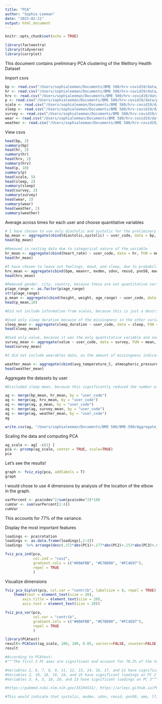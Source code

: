 ```yaml
---
title: "PCA"
author: "Sophia Leeman"
date: "2023-02-21"
output: html_document
---
```


```r
knitr::opts_chunk$set(echo = TRUE)
```

```r
library(factoextra)
library(tidyverse)
library(corrplot)
```

This document contains preliminary PCA clustering of the Welltory Health Dataset

Import csvs

```r
bp <- read.csv("/Users/sophialeeman/Documents/BME 580/hrv-covid19/data/blood_pressure.csv")
hr <- read.csv("/Users/sophialeeman/Documents/BME 580/hrv-covid19/data/heart_rate.csv")
hrv <- read.csv("/Users/sophialeeman/Documents/BME 580/hrv-covid19/data/hrv_measurements.csv")
p <- read.csv("/Users/sophialeeman/Documents/BME 580/hrv-covid19/data/participants.csv")
scale <- read.csv("/Users/sophialeeman/Documents/BME 580/hrv-covid19/data/scales_description.csv")
sleep <- read.csv("/Users/sophialeeman/Documents/BME 580/hrv-covid19/data/sleep.csv")
survey <- read.csv("/Users/sophialeeman/Documents/BME 580/hrv-covid19/data/surveys.csv")
wear <- read.csv("/Users/sophialeeman/Documents/BME 580/hrv-covid19/data/wearables.csv")
weather <- read.csv("/Users/sophialeeman/Documents/BME 580/hrv-covid19/data/weather.csv")
```

View csvs
```r
head(bp, 2)
summary(bp)
head(hr, 2)
summary(hr)
head(hrv, 2)
summary(hrv)
head(p, 10)
summary(p)
head(scale, 5)
head(sleep, 2)
summary(sleep)
head(survey, 2)
summary(survey)
head(wear, 2)
summary(wear)
head(weather, 2)
summary(weather)
```

Average across times for each user and choose quantitative variables
```r
# I have chosen to use only diastolic and systolic for the preliminary run, because the other categories have a lot of missing data
bp_mean <- aggregate(cbind(diastolic,systolic) ~ user_code, data = bp, FUN = mean, na.rm = TRUE)
head(bp_mean)

#Removed is_resting data due to categorical nature of the variable
hr_mean <- aggregate(cbind(heart_rate) ~ user_code, data = hr, FUN = mean, na.rm = TRUE)
head(hr_mean)

#I have chosen to leave out feelings, mood, and sleep, due to probability of high missingness
hrv_mean <- aggregate(cbind(bpm, meanrr, mxdmn, sdnn, rmssd, pnn50, mode, amo, lf, hf, vlf, lfhf, total_power) ~ user_code, data = hrv, FUN = mean, na.rm = TRUE)
head(hrv_mean)

#Removed gender, city, country, because these are not quantitative variables. Also removed symptoms onset for now since we are not visualizing time data.
p$age_range <- as.factor(p$age_range)
str(p$age_range)
p_mean <- aggregate(cbind(height, weight, age_range) ~ user_code, data = p, FUN = mean, na.rm = TRUE)
head(p_mean,10)

#Did not include information from scales, because this is just a description of the data, not measured observations.

#Used only sleep duration because of the missingness in the other variables
sleep_mean <- aggregate(sleep_duration ~ user_code, data = sleep, FUN = mean, na.rm = TRUE)
head(sleep_mean)

#Used only value, because it was the only quantitative variable and served as an indication of covid symptom severity in general
survey_mean <- aggregate(value ~ user_code, data = survey, FUN = mean, na.rm = TRUE)
head(survey_mean)

#I did not include wearables data, as the amount of missingness indicated to me that most participants either did not have access to wearable technology or did not wear them often.

weather_mean <- aggregate(cbind(avg_temperature_C, atmospheric_pressure, precip_intensity, humidity, clouds) ~ user_code, data = weather, FUN = mean, na.rm = TRUE)
head(weather_mean)


```
Aggregate the datasets by user
```r

#Discluded sleep mean, because this significantly reduced the number of participants 

ag <- merge(bp_mean, hr_mean, by = "user_code")
ag <- merge(ag, hrv_mean, by = "user_code")
ag <- merge(ag, p_mean, by = "user_code")
ag <- merge(ag, survey_mean, by = "user_code")
ag <- merge(ag, weather_mean, by = "user_code")
ag

write.csv(ag, "/Users/sophialeeman/Documents/BME 580/BME-580/Aggregate_Data.csv", row.names=FALSE)
```
Scaling the data and computing PCA
```r
ag_scale <- ag[ -c(1) ]
pca <- prcomp(ag_scale, center = TRUE, scale=TRUE)
pca
```
Let's see the results!
```r
graph <- fviz_eig(pca, addlabels = T) 
graph
```
I would chose to use 4 dimensions by analysis of the location of the elbow in the graph.
```r
varPercent <- pca$sdev^2/sum(pca$sdev^2)*100
cumVar <- sum(varPercent[1:4])
cumVar
```
This accounts for 77% of the variance.

Display the most important features
```r
loadings <- pca$rotation
loadings <- as.data.frame(loadings[,1:4])
loadings  %>% arrange(desc(.372*abs(PC1)+.177*abs(PC2)+.153*abs(PC3)+.07*abs(PC4)))

```

```r
fviz_pca_ind(pca,
             col.ind = "cos2",
             gradient.cols = c("#00AFBB", "#E7B800", "#FC4E07"),
             repel = TRUE     
             )
```

Visualize dimensions
```r
fviz_pca_biplot(pca, col.var = "contrib", labelsize = 8, repel = TRUE) +
    theme(text = element_text(size = 20),
        axis.title = element_text(size = 20),
        axis.text = element_text(size = 20))
```
```r
fviz_pca_var(pca,
             col.var = "contrib", 
             gradient.cols = c("#00AFBB", "#E7B800", "#FC4E07"),
             repel = TRUE   
             )
```

```r
library(PCAtest)
result<-PCAtest(ag_scale, 100, 100, 0.05, varcorr=FALSE, counter=FALSE, plot=TRUE)
result

#According to PCAtest:
#"""The first 3 PC axes are significant and account for 70.2% of the total variation

#Variables 2, 6, 7, 8, 9, 11, 12, 13, 14, 16, 17, and 21 have significant loadings on PC 1
#Variables 2, 10, 18, 19, 24, and 25 have significant loadings on PC 2
#Variables 3, 4, 5, 10, 20, and 23 have significant loadings on PC 3"""

#https://pubmed.ncbi.nlm.nih.gov/35194531/, https://arleyc.github.io/PCAtest/ 

#This would indicate that systolic, mxdmn, sdnn, rmssd, pnn50, amo, lf, hf, vlf, total power, height, and average temperature are most important for the first dimension. Systolic, mode, weight, age range, humidity, and clouds are most important for the second dimension. And heart rate, bpm, meanrr, mode, value, and precipitation intensity are most significant for PC 3. This seems to line up with the PCA by prcomp. 
```